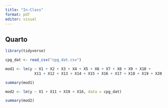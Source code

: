```yaml
---
title: "In-Class"
format: pdf
editor: visual
---
```


## Quarto

```r
library(tidyverse)
```

```r
cpg_dat <- read_csv("cpg_dat.csv")
```

```r
mod1 <- lm(y ~ X1 + X2 + X3 + X4 + X5 + X6 + X7 + X8 + X9 + X10 + 
             X11 + X12 + X13 + X14 + X15 + X16 + X17 + X18 + X19 + X20, data = cpg_dat)

summary(mod1)
```

```r
mod2 <- lm(y ~ X1 + X11 + X19 + X16, data = cpg_dat)

summary(mod2)
```
